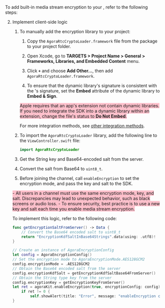 
To add built-in media stream encryption to your <Vpl k="CLIENT" />, refer to the following steps:

<KeyAndSalt />

2. Implement client-side logic

    1. To manually add the encryption library to your project:
        1. Copy the `AgoraRtcCryptoLoader.framework` file from the <Vg k="COMPANY" /> <Vpd k="SDK"/> package to your project folder.

        1. Open Xcode, go to **TARGETS > Project Name > General > Frameworks, Libraries, and Embedded Content** menu.

        1. Click **`+`** and choose **Add Other...**, then add `AgoraRtcCryptoLoader.framework`.

        1. To ensure that the dynamic library's signature is consistent with the <Vpl k="CLIENT" />'s signature, set the **Embed** attribute of the dynamic library to **Embed & Sign**.

        <Admonition type="caution" title="note" style="background-color:pink">Apple requires that an app's extension not contain dynamic libraries. If you need to integrate the SDK into a dynamic library within an extension, change the file's status to **Do Not Embed**.</Admonition>

        For more integration methods, see [other integration methods](#integrate-encryption-library-with-cocoapods).

    1. To import the `AgoraRtcCryptoLoader` library, add the following line to the `ViewController.swift` file:

        ```swift
        import AgoraRtcCryptoLoader
        ```

    1. Get the String key and Base64-encoded salt from the server.

    1. Convert the salt from Base64 to `uint8_t`.

    1. Before joining the channel, call `enableEncryption` to set the encryption mode, and pass the key and salt to the SDK.

    <Admonition type="caution" title="note" style="background-color:pink">
    - All users in a channel must use the same encryption mode, key, and salt. Discrepancies may lead to unexpected behavior, such as black screens or audio loss.
    - To ensure security, best practice is to use a new key and salt each time you enable media stream encryption.
    </Admonition>

    To implement this logic, refer to the following code:

    ```swift
    func getEncryptionSaltFromServer() -> Data {
        // Convert the Base64 encoded salt to uint8_t
        return "EncryptionKdfSaltInBase64Strings".data(using: .utf8)!
    }

    // Create an instance of AgoraEncryptionConfig
    let config = AgoraEncryptionConfig()
    // Set the encryption mode to AgoraEncryptionMode.AES128GCM2
    config.encryptionMode = .AES128GCM2
    // Obtain the Base64 encoded salt from the server
    config.encryptionKdfSalt = getEncryptionKdfSaltBase64FromServer()
    // Obtain the String type key from the server
    config.encryptionKey = getEncryptionKeyFromServer()
    let ret = agoraKit.enableEncryption(true, encryptionConfig: config)
        if ret != 0 {
            self.showAlert(title: "Error", message: "enableEncryption call failed: \(ret), please check your params")
    }
    ```
